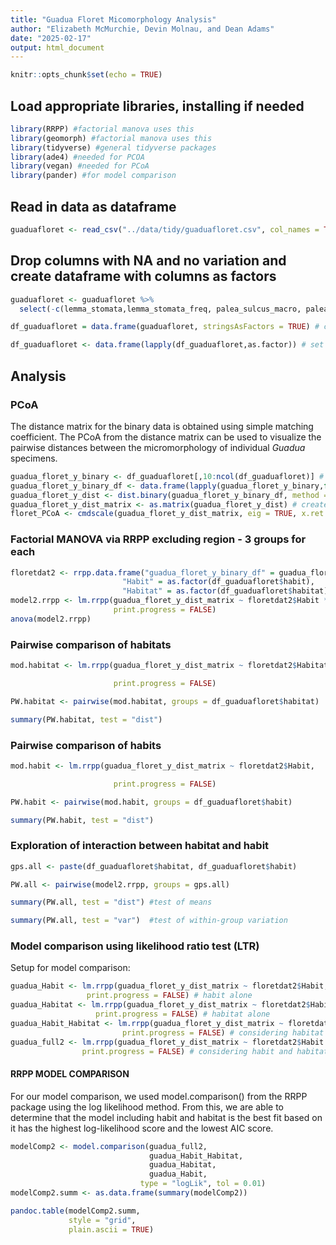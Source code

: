 ```yaml
---
title: "Guadua Floret Micomorphology Analysis"
author: "Elizabeth McMurchie, Devin Molnau, and Dean Adams"
date: "2025-02-17"
output: html_document
---
```


```r
knitr::opts_chunk$set(echo = TRUE)
```


## Load appropriate libraries, installing if needed
```r
library(RRPP) #factorial manova uses this 
library(geomorph) #factorial manova uses this
library(tidyverse) #general tidyverse packages
library(ade4) #needed for PCOA
library(vegan) #needed for PCoA
library(pander) #for model comparison
```

## Read in data as dataframe
```r
guaduafloret <- read_csv("../data/tidy/guaduafloret.csv", col_names = TRUE, na = "x")
```
## Drop columns with NA and no variation and create dataframe with columns as factors
```r
guaduafloret <- guaduafloret %>%
  select(-c(lemma_stomata,lemma_stomata_freq, palea_sulcus_macro, palea_stomata_freq, palea_subsidiary_triangular, palea_subsidiary_dome, palea_subsidiary_parallel)) # remove columns with NA or no variation

df_guaduafloret = data.frame(guaduafloret, stringsAsFactors = TRUE) # create dataframe

df_guaduafloret <- data.frame(lapply(df_guaduafloret,as.factor)) # set columns as factors

```

## Analysis

### PCoA 
The distance matrix for the binary data is obtained using simple matching coefficient. The PCoA from the distance matrix can be used to visualize the pairwise distances between the micromorphology of individual *Guadua* specimens.
```r
guadua_floret_y_binary <- df_guaduafloret[,10:ncol(df_guaduafloret)] # reads in the binary data only 
guadua_floret_y_binary_df <- data.frame(lapply(guadua_floret_y_binary,function(x) as.numeric(levels(x))[x]))
guadua_floret_y_dist <- dist.binary(guadua_floret_y_binary_df, method = 2, diag = FALSE, upper = FALSE) # convert to distances using simple matching coefficient
guadua_floret_y_dist_matrix <- as.matrix(guadua_floret_y_dist) # create matrix using simple matching distances
floret_PCoA <- cmdscale(guadua_floret_y_dist_matrix, eig = TRUE, x.ret = TRUE, list. = TRUE) #from vegan - run PcoA
```


### Factorial MANOVA via RRPP excluding region - 3 groups for each 
```r
floretdat2 <- rrpp.data.frame("guadua_floret_y_binary_df" = guadua_floret_y_binary_df,
                         "Habit" = as.factor(df_guaduafloret$habit),
                         "Habitat" = as.factor(df_guaduafloret$habitat)) 
model2.rrpp <- lm.rrpp(guadua_floret_y_dist_matrix ~ floretdat2$Habit * floretdat2$Habitat, 
                       print.progress = FALSE)
anova(model2.rrpp)

```
### Pairwise comparison of habitats
```r

mod.habitat <- lm.rrpp(guadua_floret_y_dist_matrix ~ floretdat2$Habitat,

                       print.progress = FALSE)

PW.habitat <- pairwise(mod.habitat, groups = df_guaduafloret$habitat)

summary(PW.habitat, test = "dist")
```

### Pairwise comparison of habits
```r
mod.habit <- lm.rrpp(guadua_floret_y_dist_matrix ~ floretdat2$Habit,

                       print.progress = FALSE)

PW.habit <- pairwise(mod.habit, groups = df_guaduafloret$habit)

summary(PW.habit, test = "dist")
```

### Exploration of interaction between habitat and habit
```r
gps.all <- paste(df_guaduafloret$habitat, df_guaduafloret$habit)

PW.all <- pairwise(model2.rrpp, groups = gps.all)

summary(PW.all, test = "dist") #test of means

summary(PW.all, test = "var")  #test of within-group variation
```

### Model comparison using likelihood ratio test (LTR)

Setup for model comparison:
```r
guadua_Habit <- lm.rrpp(guadua_floret_y_dist_matrix ~ floretdat2$Habit, 
                 print.progress = FALSE) # habit alone
guadua_Habitat <- lm.rrpp(guadua_floret_y_dist_matrix ~ floretdat2$Habitat, 
                   print.progress = FALSE) # habitat alone
guadua_Habit_Habitat <- lm.rrpp(guadua_floret_y_dist_matrix ~ floretdat2$Habit + floretdat2$Habitat,
                         print.progress = FALSE) # considering habitat and habit with no interaction
guadua_full2 <- lm.rrpp(guadua_floret_y_dist_matrix ~ floretdat2$Habit * floretdat2$Habitat, 
                print.progress = FALSE) # considering habit and habitat with interaction 

```
#### RRPP MODEL COMPARISON
For our model comparison, we used model.comparison() from the RRPP package using the log likelihood method. From this, we are able to determine that the model including habit and habitat is the best fit based on it has the highest log-likelihood score and the lowest AIC score. 
```r
modelComp2 <- model.comparison(guadua_full2,
                               guadua_Habit_Habitat,
                               guadua_Habitat,
                               guadua_Habit,
                             type = "logLik", tol = 0.01)
modelComp2.summ <- as.data.frame(summary(modelComp2))

pandoc.table(modelComp2.summ,
             style = "grid", 
             plain.ascii = TRUE)
```
